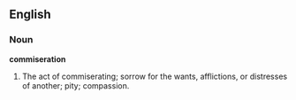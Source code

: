 ==English==

===Noun===

'''commiseration'''

#The act of commiserating; sorrow for the wants, afflictions, or distresses of another; pity; compassion.
